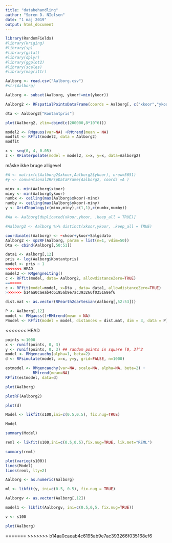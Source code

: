 ```yaml
---
title: "databehandling"
author: "Søren D. NIelsen"
date: "1 maj 2019"
output: html_document
---
```


```r
library(RandomFields)
#library(kriging)
#library(sp)
#library(gstat)
#library(dplyr)
#library(ggplot2)
#library(scales)
#library(magrittr)
```


```r
Aalborg <- read.csv("Aalborg.csv")
#str(Aalborg)
```

```r
Aalborg <- subset(Aalborg, ykoor!=min(ykoor))
```


```r

Aalborg2 <- RFspatialPointsDataFrame(coords = Aalborg[, c("xkoor","ykoor")], data = Aalborg[, c("Kontantpris","Kontantpris")], RFparams = list(vdim=1, n=2) )
```

```r
dta <- Aalborg2["Kontantpris"]
```

```r
plot(Aalborg2, zlim=cbind(c(200000,8*10^6)))
```

```r
model2 <- RMgauss(var=NA) +RMtrend(mean = NA)
modfit <- RFfit(model2, data = Aalborg2)
modfit
```

```r
x <- seq(0, 4, 0.05)
z <- RFinterpolate(model = model2, x=x, y=x, data=Aalborg2)
```
















måske ikke bruge alligevel
```r
#A <- matrix(c(Aalborg2$xkoor,Aalborg2$ykoor), nrow=5651)
#y <- conventional2RFspDataFrame(Aalborg2, coords =A )
```

```r
minx <- min(Aalborg$xkoor)
miny <- min(Aalborg$ykoor)
numbx <- ceiling(max(Aalborg$xkoor)-minx)
numby <- ceiling(max(Aalborg$ykoor)-miny)
y <- GridTopology(c(minx,miny),c(1,1),c(numbx,numby))
```

```r
#Aa <- Aalborg[duplicated(xkoor,ykoor, .keep_all = TRUE)]
```


```r
#Aalborg2 <- Aalborg %>% distinct(xkoor,ykoor, .keep_all = TRUE)
```


```r
coordinates(Aalborg) <- ~xkoor+ykoor+Salgsdato
Aalborg2 <- sp2RF(Aalborg, param = list(n=1, vdim=50))
Dta <- cbind(Aalborg[,50:51])
```


```r
data1 <- Aalborg[,12]
pris <- log(Aalborg$Kontantpris)
model <- pris ~ 1
<<<<<<< HEAD
model2 <- RMgengneiting()
c <- RFfit(model, data= Aalborg2, allowdistanceZero=TRUE)
=======
c <- RFfit(model=model, x=Dta , data= data1, allowdistanceZero=TRUE)
>>>>>>> b14aa0caeab4c6195ab9e7ac393266f035168ef6
```

```r
dist.mat <- as.vector(RFearth2cartesian(Aalborg[,52:53]))
```
```r
P <- Aalborg[,12]
model <- RMgauss()+RMtrend(mean = NA)
Pmodel <- RFfit(model = model, distances = dist.mat, dim = 3, data = P)
```



<<<<<<< HEAD

```r
points <-1000 
x <- runif(points, 0, 3)
y <- runif(points, 0, 3) ## random points in square [0, 3]^2
model <- RMgencauchy(alpha=1, beta=2)
d <- RFsimulate(model, x=x, y=y, grid=FALSE, n=1000)
```
```r
estmodel <- RMgencauchy(var=NA, scale=NA, alpha=NA, beta=2) +
            RMtrend(mean=NA)
RFfit(estmodel, data=d)
```
```r
plot(Aalborg)
```

```r
plotRF(Aalborg2)
```
```r
plot(d)
```
```r
Model <- likfit(s100,ini=c(0.5,0.5), fix.nug=TRUE)
```
```r
Model
```
```r
summary(Model)
```
```r
reml <- likfit(s100,ini=c(0.5,0.5),fix.nug=TRUE, lik.met="REML")
```
```r
summary(reml)
```
```r
plot(variog(s100))
lines(Model)
lines(reml, lty=2)
```
```r
Aalborg <- as.numeric(Aalborg)
```
```r
ml <- likfit(y, ini=c(0.5, 0.5), fix.nug = TRUE)
```

```r
Aalborgv <- as.vector(Aalborg[,12])
```
```r
model1 <- likfit(Aalborgv, ini=c(0.5,0,5, fix.nug=TRUE))
```

```r
v <- s100
```
```r
plot(Aalborg)
```

=======
>>>>>>> b14aa0caeab4c6195ab9e7ac393266f035168ef6

